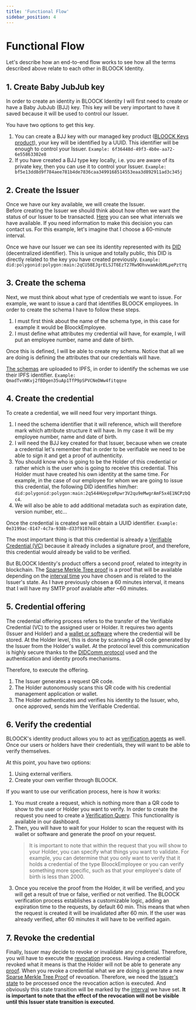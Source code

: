 ```yaml
---
title: 'Functional Flow'
sidebar_position: 4
---
```


# Functional Flow

Let's describe how an end-to-end flow works to see how all the terms described above relate to each other in BLOOCK Identity.

## 1. Create Baby JubJub key

In order to create an identity in BLOOCK Identity I will first need to create or have a Baby JubJub (BJJ) key. This key will be very important to have it saved because it will be used to control our Issuer.

You have two options to get this key.

1. You can create a BJJ key with our managed key product ([BLOOCK Keys product](./../../authenticity/features/setup-key/overview.mdx#overview)), your key will be identified by a UUID. This identifier will be enough to control your Issuer.
   `Example: 6f36448d-49f3-4b0e-aa72-6e55863302e8`
2. If you have created a BJJ type key locally, i.e. you are aware of its private key, then you can use it to control your Issuer.
   `Example: bf5e13dd8d9f784aee781b4de7836caa3499168514553eaa3d892911ad3c345j`

## 2. Create the Issuer

Once we have our key available, we will create the Issuer.  
Before creating the Issuer we should think about how often we want the status of our Issuer to be transacted. [Here](./core.mdx#issuer-intervals) you can see what intervals we have available. If you need information to make this decision you can contact us. For this example, let's imagine that I choose a 60-minute interval.

Once we have our Issuer we can see its identity represented with its [DID](./decentralized-identifiers.mdx#decentralized-identifiers) (decentralized identifier). This is unique and totally public, this DID is directly related to the key you have created previously.
`Example: did:polygonid:polygon:main:2qCU58EJgrELSJT6EzT27Rw9DhvwamAdbMLpePztYq`

## 3. Create the schema

Next, we must think about what type of credentials we want to issue. For example, we want to issue a card that identifies BLOOCK employees. In order to create the schema I have to follow these steps.

1. I must first think about the name of the schema type, in this case for example it would be BloockEmployee.
2. I must define what attributes my credential will have, for example, I will put an employee number, name and date of birth.

Once this is defined, I will be able to create my schema. Notice that all we are doing is defining the attributes that our credentials will have.

[The schemas](./core.mdx#schemas) are uploaded to IPFS, in order to identify the schemas we use their IPFS identifier.
`Example: QmadTvnNKvj2fBDgen35uAp1TfP9pSPVCNeDWw4fitqqne`

## 4. Create the credential

To create a credential, we will need four very important things.

1. I need the schema identifier that it will reference, which will therefore mark which attribute structure it will have. In my case it will be my employee number, name and date of birth.
2. I will need the BJJ key created for that Issuer, because when we create a credential let's remember that in order to be verifiable we need to be able to sign it and get a proof of authenticity.
3. You should know who is going to be the Holder of this credential or rather which is the user who is going to receive this credential. This Holder must have created his own identity at the same time. For example, in the case of our employee for whom we are going to issue this credential, the following DID identifies him/her: `did:polygonid:polygon:main:2q544HUegzeRpwr3V2qu9eMwgrAmF5x4E1NCPzbQc4`.
4. We will also be able to add additional metadata such as expiration date, version number, etc...

Once the credential is created we will obtain a UUID identifier.
`Example: 0e3199ac-8147-4c7a-938b-d33f9107dace`

The most important thing is that this credential is already a [Verifiable Credential (VC)](./core.mdx#the-verifiable-credential) because it already includes a signature proof, and therefore, this credential would already be valid to be verified.

But BLOOCK Identity's product offers a second proof, related to integrity in blockchain.
The [Sparse Merkle Tree proof](./core.mdx#sparse-merkle-tree-proof) is a proof that will be available depending on the [interval time](./core.mdx#issuer-intervals) you have chosen and is related to the Issuer's state.
As I have previously chosen a 60 minutes interval, it means that I will have my SMTP proof available after ~60 minutes.

## 5. Credential offering

The credential offering process refers to the transfer of the Verifiable Credential (VC) to the assigned user or Holder.
It requires two agents (Issuer and Holder) and a [wallet or software](./core.mdx#what-is-a-wallet) where the credential will be stored.
At the Holder level, this is done by scanning a QR code generated by the Issuer from the Holder's wallet.
At the protocol level this communication is highly secure thanks to the [DIDComm protocol](./core.mdx#didcomm-messaging) used and the authentication and identity proofs mechanisms.

Therefore, to execute the offering.

1. The Issuer generates a request QR code.
2. The Holder autonomously scans this QR code with his credential management application or wallet.
3. The Holder authenticates and verifies his identity to the Issuer, who, once approved, sends him the Verifiable Credential.

## 6. Verify the credential

BLOOCK's identity product allows you to act as [verification agents](./core.mdx#the-verifier) as well. Once our users or holders have their credentials, they will want to be able to verify themselves.

At this point, you have two options:

1. Using external verifiers.
2. Create your own verifier through BLOOCK.

If you want to use our verification process, here is how it works:

1. You must create a request, which is nothing more than a QR code to show to the user or Holder you want to verify. In order to create the request you need to create a [Verification Query](./core.mdx#verification-queries). This functionality is available in our dashboard.
2. Then, you will have to wait for your Holder to scan the request with its wallet or software and generate the proof on your request.
   > It is important to note that within the request that you will show to your Holder, you can specify what things you want to validate. For example, you can determine that you only want to verify that it holds a credential of the type BloockEmployee or you can verify something more specific, such as that your employee's date of birth is less than 2000.
3. Once you receive the proof from the Holder, it will be verified, and you will get a result of true or false, verified or not verified. The BLOOCK verification process establishes a customizable logic, adding an expiration time to the requests, by default 60 min. This means that when the request is created it will be invalidated after 60 min. If the user was already verified, after 60 minutes it will have to be verified again.

## 7. Revoke the credential

Finally, Issuer may decide to revoke or invalidate any credential. Therefore, you will have to execute the [revocation](./core.mdx#revocation) process.
Having a credential revoked what it means is that the Holder will not be able to generate any [proof](./core.mdx#proofs).
When you revoke a credential what we are doing is generate a new [Sparse Merkle Tree Proof](./core.mdx#sparse-merkle-tree-proof) of revoation. Therefore, we need the [Issuer's state](./core.mdx#state-transition) to be processed once the revocation action is executed. And obviously this state transition will be marked by the [interval](./core.mdx#issuer-intervals) we have set. **It is important to note that the effect of the revocation will not be visible until this Issuer state transition is executed**.
